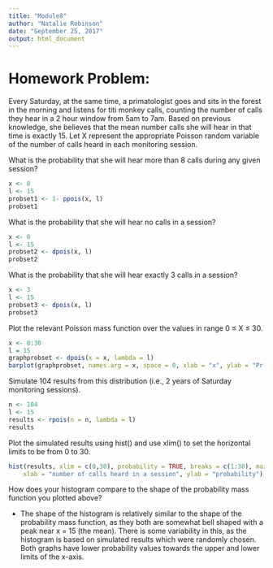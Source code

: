 ```yaml
---
title: "Module8"
author: "Natalie Robinson"
date: "September 25, 2017"
output: html_document
---
```

# Homework Problem:
Every Saturday, at the same time, a primatologist goes and sits in the forest in the morning and listens for titi monkey calls, counting the number of calls they hear in a 2 hour window from 5am to 7am. Based on previous knowledge, she believes that the mean number calls she will hear in that time is exactly 15. Let X represent the appropriate Poisson random variable of the number of calls heard in each monitoring session.

What is the probability that she will hear more than 8 calls during any given session?
```r
x <- 8
l <- 15
probset1 <- 1- ppois(x, l)
probset1
```

What is the probability that she will hear no calls in a session?
```r
x <- 0
l <- 15
probset2 <- dpois(x, l)
probset2
```

What is the probability that she will hear exactly 3 calls in a session?
```r
x <- 3
l <- 15
probset3 <- dpois(x, l)
probset3
```

Plot the relevant Poisson mass function over the values in range 0 ≤ X ≤ 30.
```r
x <- 0:30
l = 15
graphprobset <- dpois(x = x, lambda = l)
barplot(graphprobset, names.arg = x, space = 0, xlab = "x", ylab = "Pr(X=x)", main = "Probability Mass Function")
```

Simulate 104 results from this distribution (i.e., 2 years of Saturday monitoring sessions). 
```r
n <- 104
l <- 15
results <- rpois(n = n, lambda = l)
results
```

Plot the simulated results using hist() and use xlim() to set the horizontal limits to be from 0 to 30. 
```r
hist(results, xlim = c(0,30), probability = TRUE, breaks = c(1:30), main = "Simulated Results", 
    xlab = "number of calls heard in a session", ylab = "probability")
```

How does your histogram compare to the shape of the probability mass function you plotted above?

* The shape of the histogram is relatively similar to the shape of the probability mass function, as they both are somewhat bell shaped with a peak near x = 15 (the mean). There is some variability in this, as the histogram is based on simulated results which were randomly chosen. Both graphs have lower probability values towards the upper and lower limits of the x-axis. 
